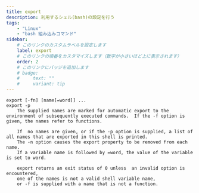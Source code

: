 ```yaml
---
title: export
description: 利用するシェル(bash)の設定を行う
tags:
    - "Linux"
    - "bash 組み込みコマンド"
sidebar:
    # このリンクのカスタムラベルを設定します
    label: export
    # このリンクの順番をカスタマイズします（数字が小さいほど上に表示されます）
    order: 2
    # このリンクにバッジを追加します
    # badge:
    #     text: ""
    #     variant: tip
---
```



```
export [-fn] [name[=word]] ...
export -p
    The supplied names are marked for automatic export to the environment of subsequently executed commands.  If the -f option is given, the names refer to functions.

    If  no names are given, or if the -p option is supplied, a list of all names that are exported in this shell is printed.
    The -n option causes the export property to be removed from each name.
    If a variable name is followed by =word, the value of the variable is set to word.

    export returns an exit status of 0 unless  an invalid option is encountered,
    one of the names is not a valid shell variable name,
    or -f is supplied with a name that is not a function.
```
